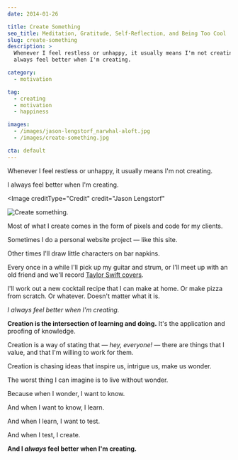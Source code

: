 ```yaml
---
date: 2014-01-26

title: Create Something
seo_title: Meditation, Gratitude, Self-Reflection, and Being Too Cool
slug: create-something
description: >
  Whenever I feel restless or unhappy, it usually means I'm not creating. I
  always feel better when I'm creating.

category:
  - motivation

tag:
  - creating
  - motivation
  - happiness

images:
  - /images/jason-lengstorf_narwhal-aloft.jpg
  - /images/create-something.jpg

cta: default
---
```



Whenever I feel restless or unhappy, it usually means I'm not creating.

I always feel better when I'm creating.

<Image
  creditType="Credit"
  credit="Jason Lengstorf"
>

![Create something.](images/create-something.jpg)

</Image>

Most of what I create comes in the form of pixels and code for my clients.

Sometimes I do a personal website project — like this site.

Other times I'll draw little characters on bar napkins.

Every once in a while I'll pick up my guitar and strum, or I'll meet up with an
old friend and we'll record [Taylor Swift covers][1].

I'll work out a new cocktail recipe that I can make at home. Or make pizza from
scratch. Or whatever. Doesn't matter what it is.

_I always feel better when I'm creating._

**Creation is the intersection of learning and doing.** It's the application and
proofing of knowledge.

Creation is a way of stating that — _hey, everyone!_ — there are things that I
value, and that I'm willing to work for them.

Creation is chasing ideas that inspire us, intrigue us, make us wonder.

The worst thing I can imagine is to live without wonder.

Because when I wonder, I want to know.

And when I want to know, I learn.

And when I learn, I want to test.

And when I test, I create.

**And I _always_ feel better when I'm creating.**

[1]: https://soundcloud.com/bearbak/trouble
